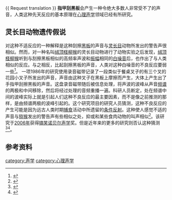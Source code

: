 {{ Request translation }}
'''指甲刮黑板'''会产生一种令绝大多数人非常受不了的声音，人类这种先天反应的基本原理在[[心理声学|心理声学]]领域已经有所研究。

==灵长目动物遗传假说==

对这种不适反应的一种解释是这种刮擦[[黑板|黑板]]的声音与[[灵长目|灵长目]]动物所发出的警告声很相似。然而，对一种名叫[[绒顶柽柳猴|绒顶柽柳猴]]的灵长目动物进行了动物实验之后发现，[[絨頂檉柳猴|绒顶柽柳猴]]听到与刮擦黑板相似的高频率声波和[[振幅|振幅]]相同的[[白噪音|白噪音]]后，也作出了与人类相似的反应。与之相反，比起刮擦黑板的声音，人类对这种白噪音的不良反应要弱一些<ref name=Highfield>{{cite news|publisher=[[Vancouver_Sun|Vancouver Sun]]|date=2005-11-14|page=A6|author=Roger Highfield|title=Study seeks root of noises that annoy us}}</ref>。
一项1986年的研究使用录音磁带记录了一段类似于餐桌叉子的有三个叉的花园小叉子所发出的声音，声音由这种叉子在黑板上摩擦而产生，大体上产生出了手指甲刮擦黑板的声音。这盘录音磁带随后被信息处理，将声波的波峰从声音[[频谱|频谱]]的两极和中间移除，然后将经过处理的音频重播一遍。科研人员断定，处在频谱中间的波峰实际上就是引起人们这种不良反应的最主要因素，而不是像之前推测的那样，是由频谱两极的波峰引起的。这个研究项目的研究人员猜测，这种不良反应的产生可能是因为远古人类时期[[捕食|捕食]]活动中所遗留的[[条件反射|条件反射]]。这种使人感觉不适的声音与[[猕猴|猕猴]]发出的警告声有些相似之处，抑或和某些食肉动物的叫声相似<ref name="study">{{cite web|url = http://www.springerlink.com/content/q854vk3k33x8nw57/fulltext.pdf|title = Psychoacoustics of a chilling sound|work = Perception and Psychophysics|pages = 77–80|publisher = Psychonomic Society|year = 1986|author = Lynn Halpern, Randolph Blake, & James Hillenbrand|format = PDF}}{{Dead link|date=2020年2月 |bot=InternetArchiveBot |fix-attempted=yes }}</ref>。该研究于[[搞笑諾貝爾獎得獎者列表|2006年]]获得[[搞笑诺贝尔奖|搞笑诺贝尔]][[声学|声学]]奖。但是近年来的更多的研究则否认这种猜测<ref name="Ig Nobel prize">{{cite web|url=http://www.physorg.com/news79531741.html|title=Fingernails on a Chalkboard Garner Psychologist Ig Nobel Prize|date=2006-10-08|accessdate=2008-04-09|archive-date=2008-04-21|archive-url=https://web.archive.org/web/20080421003628/http://www.physorg.com/news79531741.html|dead-url=no}}</ref><ref>{{Cite journal|journal=Applied Acoustics|title=Scraping sounds and disgusting noises|author=Trevor J. Cox|year=2008|url=http://www.sciencedirect.com/science?_ob=ArticleURL&_udi=B6V1S-4RJ4KPP-1&_user=10&_rdoc=1&_fmt=&_orig=search&_sort=d&view=c&_acct=C000050221&_version=1&_urlVersion=0&_userid=10&md5=ac5160ddc21306e1b5382c4ec3b41b88|postscript=<!--None-->|doi=10.1016/j.apacoust.2007.11.004|volume=69|issue=12|pages=1195|access-date=2013-08-04|archive-date=2010-11-21|archive-url=https://web.archive.org/web/20101121033626/http://www.sciencedirect.com/science?_ob=ArticleURL&_udi=B6V1S-4RJ4KPP-1&_user=10&_rdoc=1&_fmt=&_orig=search&_sort=d&view=c&_acct=C000050221&_version=1&_urlVersion=0&_userid=10&md5=ac5160ddc21306e1b5382c4ec3b41b88|dead-url=no}}</ref>。

==参考资料==
{{reflist}}

[[category:声学|category:声学]]
[[category:心理声学|category:心理声学]]